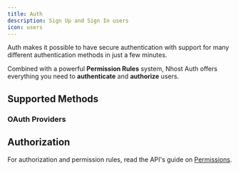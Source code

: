 ```yaml
---
title: Auth
description: Sign Up and Sign In users
icon: users
---
```


Auth makes it possible to have secure authentication with support for many different authentication methods in just a few minutes.

Combined with a powerful **Permission Rules** system, Nhost Auth offers everything you need to **authenticate** and **authorize** users.

## Supported Methods

<CardGroup cols={4}>
  <Card title="Email and Password" icon="square-1" href="../guides/auth/sign-in-email-password">
  </Card>
  <Card title="Magic Link" icon="square-2" href="../guides/auth/sign-in-magic-link">
  </Card>
  <Card title="Phone Number (SMS)" icon="square-3" href="../guides/auth/sign-in-phone-number">
  </Card>
  <Card title="Security Keys (WebAuthn)" icon="square-4" href="../guides/auth/sign-in-webauthn">
  </Card>
</CardGroup>

### OAuth Providers

<CardGroup cols={4}>
  <Card title="Apple" icon="square-1" href="../guides/auth/social/sign-in-apple">
  </Card>
  <Card title="Discord" icon="square-2" href="../guides/auth/social/sign-in-discord">
  </Card>
  <Card title="Facebook" icon="square-3" href="../guides/auth/social/sign-in-facebook">
  </Card>
  <Card title="GitHub" icon="square-4" href="../guides/auth/social/sign-in-github">
  </Card>
  <Card title="Google" icon="square-5" href="../guides/auth/social/sign-in-google">
  </Card>
  <Card title="Linkedin" icon="square-6" href="../guides/auth/social/sign-in-linkedin">
  </Card>
  <Card title="Spotify" icon="square-7" href="../guides/auth/social/sign-in-spotify">
  </Card>
  <Card title="Twitch" icon="square-8" href="../guides/auth/social/sign-in-twitch">
  </Card>
  <Card title="WorkOS" icon="square-9" href="../guides/auth/social/sign-in-workos">
  </Card>
</CardGroup>

## Authorization

For authorization and permission rules, read the API's guide on [Permissions](/guides/api/permissions).
